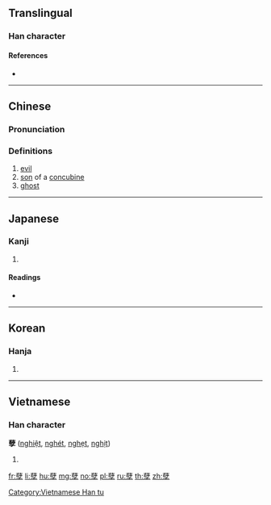 {{also|孼}}
==Translingual==

===Han character===
{{Han char|rn=39|rad=子|as=17|sn=20|four=44407|canj=TJND|ids=⿰薛子}}

====References====
* {{Han ref|kx=0281.060|dkj=07047|dj=0551.060|hdz=21020.070|uh=5B7D|ud=23421|bh=C45E|bd=50270}}

----

==Chinese==
{{zh-forms}}

===Pronunciation===
{{zh-pron
|m=niè
|c=jip6,jit6
|h=pfs=ngiet
|md=
|mn=gia̍t
|w=
|mc=
|oc=y
|cat=a,n
}}

===Definitions===
{{zh-hanzi}}

# [[evil]]
# [[son]] of a [[concubine]]
# [[ghost]]

----

==Japanese==

===Kanji===
{{ja-kanji|grade=|rs=子17}}

# {{defn|lang=ja|sort=子17}}

====Readings====
* {{ja-readings|on=[[げつ]] (getsu), [[げち]] (gechi)|kun=[[わきばら]] (wakibara)}}

----

==Korean==

===Hanja===
{{ko-hanja|hangeul=얼|rv=eol|mr=ŏl}}

# {{defn|lang=ko|sort=子17}}

----

==Vietnamese==

===Han character===
'''孽''' ([[nghiệt]], [[nghét]], [[nghẹt]], [[nghịt]])

# {{defn|lang=vi}}

[[Category:Vietnamese Han tu]]

[[fr:孽]]
[[li:孽]]
[[hu:孽]]
[[mg:孽]]
[[no:孽]]
[[pl:孽]]
[[ru:孽]]
[[th:孽]]
[[zh:孽]]
